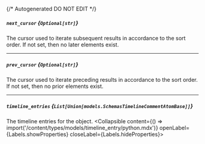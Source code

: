 {/* Autogenerated DO NOT EDIT  */}

##### `next_cursor` *{`Optional[str]`}*
The cursor used to iterate subsequent results in accordance to the
sort order. If not set, then no later elements exist.


---
##### `prev_cursor` *{`Optional[str]`}*
The cursor used to iterate preceding results in accordance to the
sort order. If not set, then no prior elements exist.


---
##### `timeline_entries` *{`List[Union[models.SchemasTimelineCommentAtomBase]]`}*
The timeline entries for the object.
<Collapsible content={() => import('/content/types/models/timeline_entry/python.mdx')} openLabel={Labels.showProperties} closeLabel={Labels.hideProperties}>
</Collapsible>


